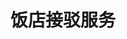 # 饭店接驳服务
<ScDailyConversation />
<br />
<Dialog>
#### Hello, front desk, how can I help you?
# Does your hotel provide free [shuttle/n./3] service from the airport?
#### Yes, we do.
# Do they run on a [regular/adj./2] [schedule/n./4], or do I have to [book/v.] in advance?
#### They're on a schedule. The shuttles run on every thirty minutes from 8 am to midenight.
# That's great! Where is the shuttle [pickup/n./11] [location/n.]?
#### It's at C3 on level one of Terminal One.
# OK, thank you.
#### You're welcome. Have a nice day.
</Dialog>
